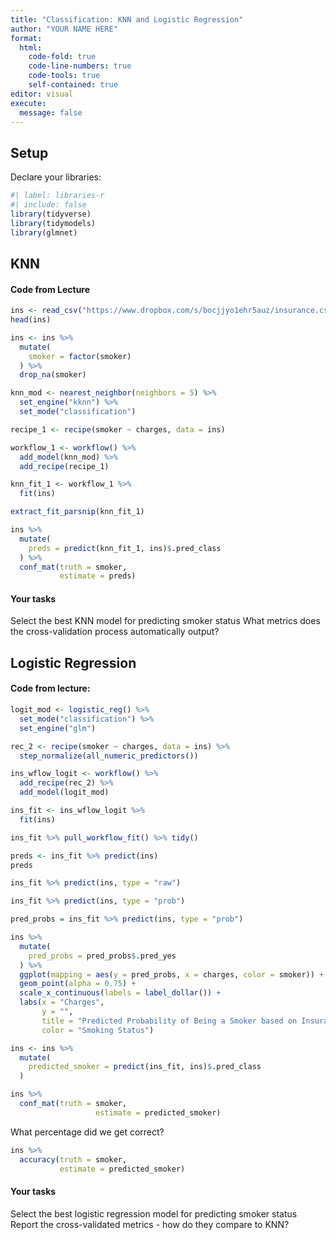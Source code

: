 ```yaml
---
title: "Classification: KNN and Logistic Regression"
author: "YOUR NAME HERE"
format: 
  html:
    code-fold: true
    code-line-numbers: true
    code-tools: true
    self-contained: true
editor: visual
execute:
  message: false
---
```


## Setup

Declare your libraries:

```r
#| label: libraries-r
#| include: false
library(tidyverse)
library(tidymodels)
library(glmnet)
```

## KNN

#### Code from Lecture

```r
ins <- read_csv("https://www.dropbox.com/s/bocjjyo1ehr5auz/insurance.csv?dl=1")
head(ins)
```

```r
ins <- ins %>%
  mutate(
    smoker = factor(smoker)
  ) %>%
  drop_na(smoker)
```

```r
knn_mod <- nearest_neighbor(neighbors = 5) %>%
  set_engine("kknn") %>%
  set_mode("classification")
```

```r
recipe_1 <- recipe(smoker ~ charges, data = ins)

workflow_1 <- workflow() %>%
  add_model(knn_mod) %>%
  add_recipe(recipe_1)
```

```r
knn_fit_1 <- workflow_1 %>%
  fit(ins)

extract_fit_parsnip(knn_fit_1)
```

```r
ins %>%
  mutate(
    preds = predict(knn_fit_1, ins)$.pred_class
  ) %>%
  conf_mat(truth = smoker,
           estimate = preds)
```

#### Your tasks

Select the best KNN model for predicting smoker status What metrics does the cross-validation process automatically output?

## Logistic Regression

#### Code from lecture:

```r
logit_mod <- logistic_reg() %>%
  set_mode("classification") %>%
  set_engine("glm")
```

```r
rec_2 <- recipe(smoker ~ charges, data = ins) %>%
  step_normalize(all_numeric_predictors())

ins_wflow_logit <- workflow() %>%
  add_recipe(rec_2) %>%
  add_model(logit_mod)

ins_fit <- ins_wflow_logit %>%
  fit(ins)

ins_fit %>% pull_workflow_fit() %>% tidy()
```

```r
preds <- ins_fit %>% predict(ins)
preds
```

```r
ins_fit %>% predict(ins, type = "raw")
```

```r
ins_fit %>% predict(ins, type = "prob")
```

```r
pred_probs = ins_fit %>% predict(ins, type = "prob")

ins %>%
  mutate(
    pred_probs = pred_probs$.pred_yes
  ) %>%
  ggplot(mapping = aes(y = pred_probs, x = charges, color = smoker)) +
  geom_point(alpha = 0.75) +
  scale_x_continuous(labels = label_dollar()) +
  labs(x = "Charges", 
       y = "",
       title = "Predicted Probability of Being a Smoker based on Insurance Charges", 
       color = "Smoking Status")
```

```r
ins <- ins %>%
  mutate(
    predicted_smoker = predict(ins_fit, ins)$.pred_class
  ) 

ins %>%
  conf_mat(truth = smoker,
                   estimate = predicted_smoker)
```

What percentage did we get correct?

```r
ins %>%
  accuracy(truth = smoker,
           estimate = predicted_smoker)
```

#### Your tasks

Select the best logistic regression model for predicting smoker status Report the cross-validated metrics - how do they compare to KNN?

